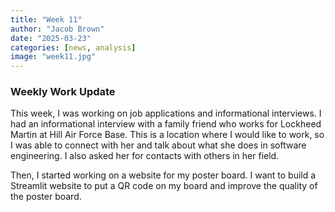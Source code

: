 ```yaml
---
title: "Week 11"
author: "Jacob Brown"
date: "2025-03-23"
categories: [news, analysis]
image: "week11.jpg"
---
```


### Weekly Work Update

This week, I was working on job applications and informational interviews. I had an informational interview with a family friend who works for Lockheed Martin at Hill Air Force Base. This is a location where I would like to work, so I was able to connect with her and talk about what she does in software engineering. I also asked her for contacts with others in her field.

Then, I started working on a website for my poster board. I want to build a Streamlit website to put a QR code on my board and improve the quality of the poster board.